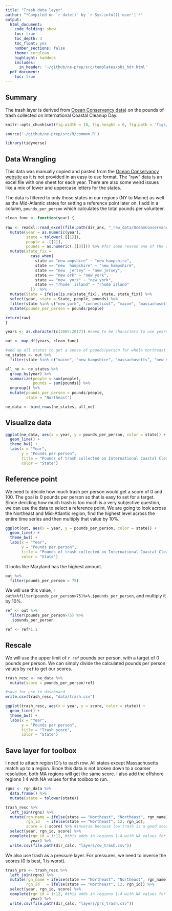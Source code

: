 ```yaml
---
title: "Trash data layer"
author: "*Compiled on `r date()` by `r Sys.info()['user']`*"
output: 
  html_document:
    code_folding: show
    toc: true
    toc_depth: 3
    toc_float: yes
    number_sections: false
    theme: cerulean
    highlight: haddock
    includes: 
      in_header: '~/github/ne-prep/src/templates/ohi_hdr.html'
  pdf_document:
    toc: true
---
```


## Summary

The trash layer is derived from [Ocean Conservancy data](https://oceanconservancy.org/trash-free-seas/international-coastal-cleanup/annual-data-release/)) on the pounds of trash collected on International Coastal Cleanup Day.

```r

knitr::opts_chunk$set(fig.width = 10, fig.height = 6, fig.path = 'figs/', message = FALSE, warning = FALSE)

source('~/github/ne-prep/src/R/common.R')

library(tidyverse)
```

## Data Wrangling

This data was manually copied and pasted from the [Ocean Conservancy website](https://oceanconservancy.org/trash-free-seas/international-coastal-cleanup/annual-data-release/) as it is not provided in an easy to use format. The "raw" data is an excel file with one sheet for each year. There are also some weird issues like a mix of lower and uppercase letters for the states.

The data is filtered to only those states in our regions (NY to Maine) as well as the Mid-Atlantic states for setting a reference point later on. I add in a column, `pounds_per_person` which calculates the total pounds per volunteer.

```r
clean_func <- function(year) {
  
raw <- readxl::read_excel(file.path(dir_anx, "_raw_data/OceanConservancy/CoastalCleanup_Data.xlsx"), sheet = year) %>%
  mutate(year = as.numeric(year),
         state = tolower(.[[1]]),
         people = .[[2]],
         pounds = as.numeric(.[[3]])) %>% #for some reason one of the sheets was having pounds read in as character. forcing it to numeric here
  mutate(state_fix = 
           case_when(
             state == "new ampshire" ~ "new hampshire",
             state == "new  hampshire" ~ "new hampshire",
             state == "new  jersey" ~ "new jersey",
             state == "new ork" ~ "new york",
             state == "new  york" ~ "new york",
             state == "rhode  island" ~ "rhode island"
           ))  %>%
  mutate(State = ifelse(is.na(state_fix), state, state_fix)) %>%
  select(year, state = State, people, pounds) %>%
  filter(state %in% c("new york", "connecticut", "maine", "massachusetts", "rhode island", "new jersey", "new hampshire", "maryland", "virginia", "delaware")) %>%
  mutate(pounds_per_person = pounds/people)

return(raw)
}

years <- as.character(c(2005:2017)) #need to be characters to use years as sheet names in read_excel

out <- map_df(years, clean_func)

#add up all states to get a sense of pounds/person for whole northeast
ne_states <- out %>%
  filter(state %in% c("maine", "new hampshire", "massachusetts", "new york", "connecticut", "rhode island")) 

all_ne <- ne_states %>%
  group_by(year) %>%
  summarize(people = sum(people),
            pounds = sum(pounds)) %>%
  ungroup() %>%
  mutate(pounds_per_person = pounds/people,
         state = "Northeast")

ne_data <- bind_rows(ne_states, all_ne)
```

## Visualize data

```r
ggplot(ne_data, aes(x = year, y = pounds_per_person, color = state)) +
  geom_line() +
  theme_bw() +
  labs(x = "Year",
       y = "Pounds per person",
       title = "Pounds of trash collected on International Coastal Cleanup Day",
       color = "State")
```

## Reference point

We need to decide how much trash per person would get a score of 0 and 100. The goal is 0 pounds per person so that is easy to set for a target. Since deciding how much trash is too much is a very subjective question, we can use the data to select a reference point. We are going to look across the Northeast and Mid-Atlantic region, find the highest level across the entire time series and then multiply that value by 10%. 
```r
ggplot(out, aes(x = year, y = pounds_per_person, color = state)) +
  geom_line() +
  theme_bw() +
  labs(x = "Year",
       y = "Pounds per person",
       title = "Pounds of trash collected on International Coastal Cleanup Day",
       color = "State")
```

It looks like Maryland has the highest amount.

```r
out %>%
  filter(pounds_per_person > 75)
```

We will use this value, `r out%>%filter(pounds_per_person>75)%>%.$pounds_per_person`, and multiply it by 10%.

```r
ref <- out %>%
  filter(pounds_per_person>75) %>%
  .$pounds_per_person

ref <- ref*1.1
```

## Rescale

We will use the upper limit of `r ref` pounds per person, with a target of 0 pounds per person. We can simply divide the calculated pounds per person values by `ref` to get our scores.

```r
trash_resc <- ne_data %>%
  mutate(score = pounds_per_person/ref)

#save for use in dashboard
write.csv(trash_resc, "data/trash.csv")

ggplot(trash_resc, aes(x = year, y = score, color = state)) +
  geom_line() +
  theme_bw() +
  labs(x = "Year",
       y = "Pounds per person",
       title = "Trash score",
       color = "State")
```

## Save layer for toolbox

I need to attach region ID's to each row. All states except Massachusetts match up to a region. Since this data is not broken down to a coarser resolution, both MA regions will get the same score. I also add the offshore regions 1:4 with NA values for the toolbox to run. 

```r
rgns <- rgn_data %>%
  data.frame() %>%
  mutate(state = tolower(state))

trash_resc %>%
  left_join(rgns) %>%
  mutate(rgn_name = ifelse(state == "Northeast", "Northeast", rgn_name),
         rgn_id   = ifelse(state == "Northeast", 12, rgn_id),
         score = 1-score) %>% #inverse because low trash is a good score
  select(year, rgn_id, score) %>%
  complete(rgn_id = 1:12, #this adds in regions 1-4 with NA values for pounds_pp
           year) %>%
  write.csv(file.path(dir_calc, "layers/cw_trash.csv"))
```

We also use trash as a pressure layer. For pressures, we need to inverse the scores (0 is best, 1 is worst).

```r
trash_prs <- trash_resc %>%
  left_join(rgns) %>%
  mutate(rgn_name = ifelse(state == "Northeast", "Northeast", rgn_name),
         rgn_id   = ifelse(state == "Northeast", 12, rgn_id)) %>%
  select(year, rgn_id, score) %>%
  complete(rgn_id = 1:12, #this adds in regions 1-4 with NA values for pounds_pp
           year) %>%
  write.csv(file.path(dir_calc, "layers/prs_trash.csv"))
```












